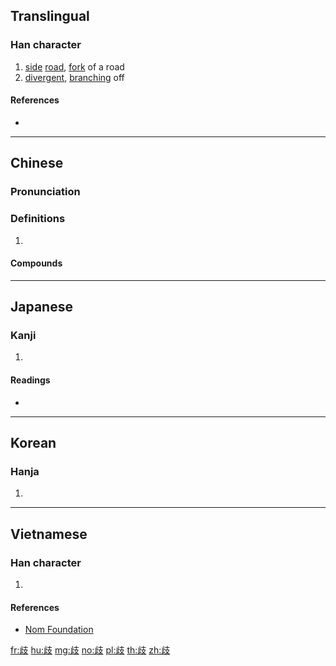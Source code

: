 {{also|岐}}
==Translingual==

===Han character===
{{Han char|rn=77|rad=止|as=04|sn=8|four=24147|canj=YMJE|ids=⿰止支}}

# [[side]] [[road]], [[fork]] of a road
# [[divergent]], [[branch]]ing off

====References====
* {{Han ref|kx=0576.020|dkj=16275|dj=0966.020|hdz=21440.050|uh=6B67|ud=27495|bh=AA5B|bd=43611}}

----

==Chinese==
{{zh-forms}}

===Pronunciation===
{{zh-pron
|m=qí
|c=kei4
|mc=y
|oc=y
|cat=
}}

===Definitions===
{{zh-hanzi}}

# {{rfdef|zh}}

====Compounds====
{{zh-der|兩歧|分歧|多歧亡羊|多歧援喻|女歧|引入歧途|徘徊歧路|徬徨歧路|徬徨歧途|性別歧視|村路歧|歧出|歧念|歧旁|歧異|歧視|歧義|歧見|歧路|歧路亡羊|歧途|種族歧視|紛歧|臨歧|誤入歧途|麥秀兩歧|麥穗兩歧}}

----

==Japanese==

===Kanji===
{{ja-kanji|grade=|rs=止04}}

# {{defn|lang=ja|sort=止04}}

====Readings====
* {{ja-readings|on=[[き]] (ki), [[ぎ]] (gi)|kun=[[ゆび]] (yubi), [[わかれる]] (wakareru)}}

----

==Korean==

===Hanja===
{{ko-hanja|hangeul=기|eumhun=|rv=gi|mr=ki|y=ki}}

# {{defn|lang=ko|sort=止04}}

----

==Vietnamese==

===Han character===
{{vi-readings|rs=止04| hanviet = kì}}

# {{defn|lang=vi|sort=止04}}

====References====
*[http://nomfoundation.org/common/nom_details.php?codepoint=6b67 Nom Foundation]

[[fr:歧]]
[[hu:歧]]
[[mg:歧]]
[[no:歧]]
[[pl:歧]]
[[th:歧]]
[[zh:歧]]